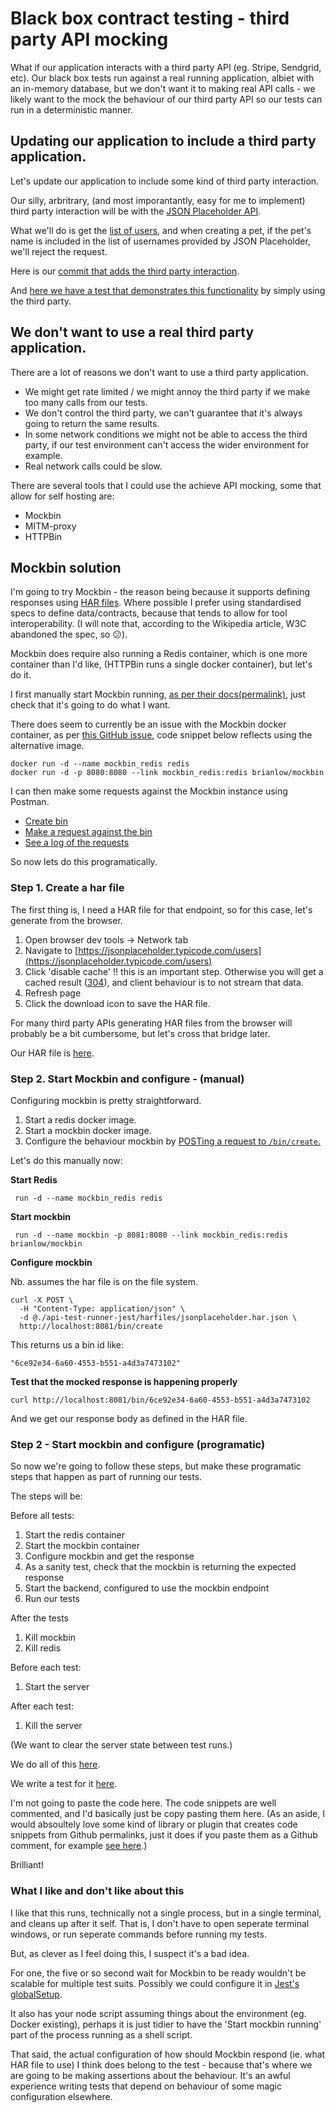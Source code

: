 # Black box contract testing - third party API mocking 

What if our application interacts with a third party API (eg. Stripe, Sendgrid, etc). Our black box tests run against a real running application, albiet with an in-memory database, but we don't want it to making real API calls - we likely want to the mock the behaviour of our third party API so our tests can run in a deterministic manner. 

## Updating our application to include a third party application. 

Let's update our application to include some kind of third party interaction. 

Our silly, arbritrary, (and most imporantantly, easy for me to implement) third party interaction will be with the [JSON Placeholder API](https://jsonplaceholder.typicode.com/). 

What we'll do is get the [list of users](https://jsonplaceholder.typicode.com/users), and when creating a pet, if the pet's name is included in the list of usernames provided by JSON Placeholder, we'll reject the request. 

Here is our [commit that adds the third party interaction](https://github.com/dwjohnston/open-api-go-and-typescript/pull/11/commits/c0bd8669bc5143c441f03c2844908f245689a5a8).

And [here we have a test that demonstrates this functionality](https://github.com/dwjohnston/open-api-go-and-typescript/pull/11/commits/5628163cf407a2a61c5853fe2d57b60fa1e25698) by simply using the third party. 

## We don't want to use a real third party application. 

There are a lot of reasons we don't want to use a third party application. 

- We might get rate limited / we might annoy the third party if we make too many calls from our tests. 
- We don't control the third party, we can't guarantee that it's always going to return the same results. 
- In some network conditions we might not be able to access the third party, if our test environment can't access the wider environment for example. 
- Real network calls could be slow. 

There are several tools that I could use the achieve API mocking, some that allow for self hosting are: 

- Mockbin 
- MITM-proxy 
- HTTPBin 

## Mockbin solution 

I'm going to try Mockbin - the reason being because it supports defining responses using [HAR files](https://en.wikipedia.org/wiki/HAR_(file_format)). Where possible I prefer using standardised specs to define data/contracts, because that tends to allow for tool interoperability. (I will note that, according to the Wikipedia article, W3C abandoned the spec, so 😕). 

Mockbin does require also running a Redis container, which is one more container than I'd like, (HTTPBin runs a single docker container), but let's do it. 

I first manually start Mockbin running, [as per their docs](https://github.com/Kong/mockbin/blob/master/docs/install.md#install-with-docker)[(permalink)](https://github.com/Kong/mockbin/blob/0e1719667e1e3aece9eec0f848fb81fee936c507/docs/install.md), just check that it's going to do what I want. 

There does seem to currently be an issue with the Mockbin docker container, as per [this GitHub issue](https://github.com/Kong/mockbin/issues/77), code snippet below reflects using the alternative image. 

```
docker run -d --name mockbin_redis redis
docker run -d -p 8080:8080 --link mockbin_redis:redis brianlow/mockbin
```

I can then make some requests against the Mockbin instance using Postman. 

- [Create bin](https://www.postman.com/blacksheepcode/workspace/team-workspace/request/1791783-9706fdf4-22bd-4a75-89c5-1f0f461b29d9)
- [Make a request against the bin](https://www.postman.com/blacksheepcode/workspace/team-workspace/request/1791783-0ac472fe-871f-4d9c-853b-5ea77c2a0422)
- [See a log of the requests](https://www.postman.com/blacksheepcode/workspace/team-workspace/request/1791783-fa4876e4-7253-46e4-8b24-3845e360dc15)

So now lets do this programatically.

### Step 1. Create a har file 

The first thing is, I need a HAR file for that endpoint, so for this case, let's generate from the browser. 

1. Open browser dev tools -> Network tab
2. Navigate to [https://jsonplaceholder.typicode.com/users](https://jsonplaceholder.typicode.com/users)
3. Click 'disable cache' ‼️ this is an important step. Otherwise you will get a cached result ([304](https://developer.mozilla.org/en-US/docs/Web/HTTP/Status/304)), and client behaviour is to not stream that data.
4. Refresh page 
5. Click the download icon to save the HAR file. 

For many third party APIs generating HAR files from the browser will probably be a bit cumbersome, but let's cross that bridge later. 

Our HAR file is [here](https://github.com/dwjohnston/open-api-go-and-typescript/pull/11/commits/872cdd368a3e9d3b70eeb33f40f828ab05cc8f1a). 

### Step 2. Start Mockbin and configure - (manual)

Configuring mockbin is pretty straightforward.

1. Start a redis docker image. 
2. Start a mockbin docker image. 
3. Configure the behaviour mockbin by [POSTing a request to `/bin/create`.](https://mockbin.org/docs#:~:text=Bins-,Create%20Bin,-POST%20/bin/create)

Let's do this manually now: 

**Start Redis**
```
 run -d --name mockbin_redis redis
```

**Start mockbin**

```
 run -d --name mockbin -p 8081:8080 --link mockbin_redis:redis brianlow/mockbin
```

**Configure mockbin**

Nb. assumes the har file is on the file system. 

```
curl -X POST \
  -H "Content-Type: application/json" \
  -d @./api-test-runner-jest/harfiles/jsonplaceholder.har.json \
  http://localhost:8081/bin/create
```

This returns us a bin id like: 

```
"6ce92e34-6a60-4553-b551-a4d3a7473102"
```
**Test that the mocked response is happening properly**

```
curl http://localhost:8081/bin/6ce92e34-6a60-4553-b551-a4d3a7473102
```

And we get our response body as defined in the HAR file. 

### Step 2 - Start mockbin and configure (programatic) 

So now we're going to follow these steps, but make these programatic steps that happen as part of running our tests. 

The steps will be: 


Before all tests: 

1. Start the redis container
2. Start the mockbin container
3. Configure mockbin and get the response 
4. As a sanity test, check that the mockbin is returning the expected response
5. Start the backend, configured to use the mockbin endpoint
6. Run our tests

After the tests

1. Kill mockbin
2. Kill redis

Before each test: 

1. Start the server

After each test: 

1. Kill the server

(We want to clear the server state between test runs.) 

We do all of this [here](https://github.com/dwjohnston/open-api-go-and-typescript/blob/f114886e21b20e7b5574f43d8efd1d984e686c4a/api-test-runner-jest/src/petstore.test.ts#L20-L130).

We write a test for it [here](https://github.com/dwjohnston/open-api-go-and-typescript/blob/f114886e21b20e7b5574f43d8efd1d984e686c4a/api-test-runner-jest/src/petstore.test.ts#L256-L297). 

I'm not going to paste the code here. The code snippets are well commented, and I'd basically just be copy pasting them here. (As an aside, I would absoultely love some kind of library or plugin that creates code snippets from Github permalinks, just it does if you paste them as a Github comment, for example [see here](https://github.com/dwjohnston/blacksheepcode/issues/40#issuecomment-1590455651).)

Brilliant!

### What I like and don't like about this 

I like that this runs, technically not a single process, but in a single terminal, and cleans up after it self. That is, I don't have to open seperate terminal windows, or run seperate commands before running my tests. 

But, as clever as I feel doing this, I suspect it's a bad idea. 

For one, the five or so second wait for Mockbin to be ready wouldn't be scalable for multiple test suits. Possibly we could configure it in [Jest's globalSetup](https://jestjs.io/docs/configuration#globalsetup-string). 

It also has your node script assuming things about the environment (eg. Docker existing), perhaps it is just tidier to have the 'Start mockbin running' part of the process running as a shell script. 

That said, the actual configuration of how should Mockbin respond (ie. what HAR file to use) I think does belong to the test - because that's where we are going to be making assertions about the behaviour. It's an awful experience writing tests that depend on behaviour of some magic configuration elsewhere. 





















